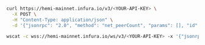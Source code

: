 
<Tabs>
  <TabItem value="curl">

```bash
curl https://hemi-mainnet.infura.io/v3/<YOUR-API-KEY> \
  -X POST \
  -H "Content-Type: application/json" \
  -d '{"jsonrpc": "2.0", "method": "net_peerCount", "params": [], "id": 1}'
```

  </TabItem>
  <TabItem value="WSS" label="WSS">

```bash
wscat -c wss://hemi-mainnet.infura.io/ws/v3/<YOUR-API-KEY> -x '{"jsonrpc": "2.0", "method": "net_peerCount", "params": [], "id": 1}'
```

  </TabItem>
</Tabs>

